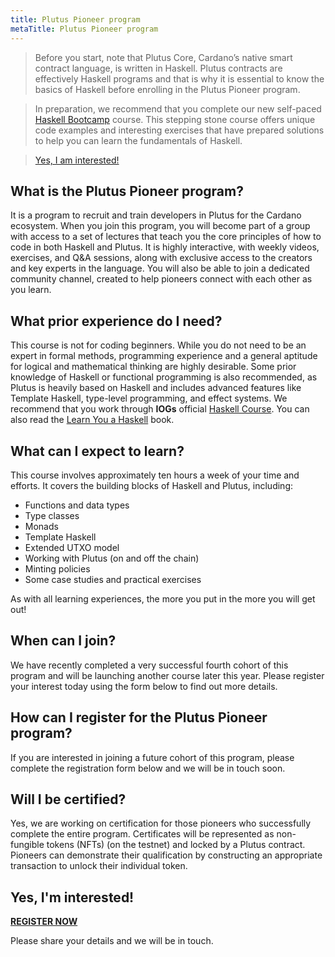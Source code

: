 ```yaml
---
title: Plutus Pioneer program
metaTitle: Plutus Pioneer program
---
```


>Before you start, note that Plutus Core, Cardano’s native smart contract language, is written in Haskell. Plutus contracts are effectively Haskell programs and that is why it is essential to know the basics of Haskell before enrolling in the Plutus Pioneer program. 

>In preparation, we recommend that you complete our new self-paced [Haskell Bootcamp](https://iohk.instructure.com/courses/141) course. This stepping stone course offers unique code examples and interesting exercises that have prepared solutions to help you can learn the fundamentals of Haskell. 

>[Yes, I am interested!](https://iohk.instructure.com/courses/141)

## What is the Plutus Pioneer program?

It is a program to recruit and train developers in Plutus for the Cardano ecosystem. When you join this program, you will become part of a group with access to a set of lectures that teach you the core principles of how to code in both Haskell and Plutus. It is highly interactive, with weekly videos, exercises, and Q&A sessions, along with exclusive access to the creators and key experts in the language. You will also be able to join a dedicated community channel, created to help pioneers connect with each other as you learn.

## What prior experience do I need?

This course is not for coding beginners. While you do not need to be an expert in formal methods, programming experience and a general aptitude for logical and mathematical thinking are highly desirable. Some prior knowledge of Haskell or functional programming is also recommended, as Plutus is heavily based on Haskell and includes advanced features like Template Haskell, type-level programming, and effect systems. We recommend that you work through **IOGs** official [Haskell Course](https://github.com/input-output-hk/haskell-course). You can also read the [Learn You a Haskell](http://learnyouahaskell.com/) book.

## What can I expect to learn?

This course involves approximately ten hours a week of your time and efforts. It covers the building blocks of Haskell and Plutus, including:

-   Functions and data types
-   Type classes
-   Monads
-   Template Haskell
-   Extended UTXO model
-   Working with Plutus (on and off the chain)
-   Minting policies
-   Some case studies and practical exercises

As with all learning experiences, the more you put in the more you will get out!

## When can I join?

We have recently completed a very successful fourth cohort of this program and will be launching another course later this year. Please register your interest today using the form below to find out more details. 

## How can I register for the Plutus Pioneer program?

If you are interested in joining a future cohort of this program, please complete the registration form below and we will be in touch soon.

## Will I be certified?

Yes, we are working on certification for those pioneers who successfully complete the entire program. Certificates will be represented as non-fungible tokens (NFTs) (on the testnet) and locked by a Plutus contract. Pioneers can demonstrate their qualification by constructing an appropriate transaction to unlock their individual token.

## Yes, I'm interested!

**[REGISTER NOW](https://input-output.typeform.com/to/au0XDcBP)**

Please share your details and we will be in touch.
